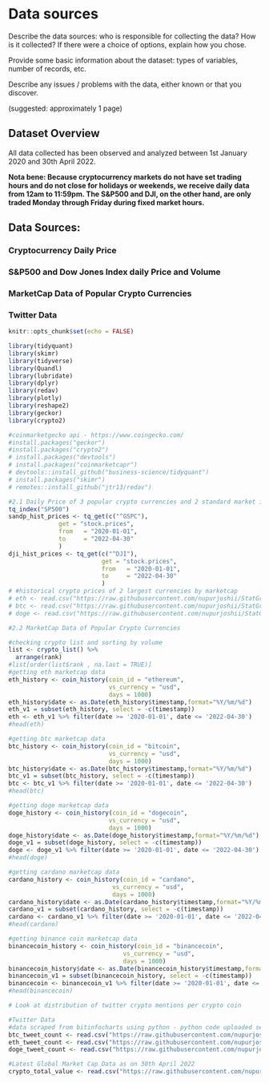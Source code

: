 # Data sources

Describe the data sources: who is responsible for collecting the data? How is it collected? If there were a choice of options, explain how you chose.

Provide some basic information about the dataset: types of variables, number of records, etc.

Describe any issues / problems with the data, either known or that you discover.

(suggested: approximately 1 page)

## Dataset Overview
All data collected has been observed and analyzed between 1st January 2020 and 30th April 2022.

**Nota bene: Because cryptocurrency markets do not have set trading hours and do not close for holidays or weekends, we receive daily data from 12am to 11:59pm. The S&P500 and DJI, on the other hand, are only traded Monday through Friday during fixed market hours.**

## Data Sources:

```{=tex}
\begin{itemize}
\item Use a linear kernel. 
\item Perform cross validation on a grid of values $\epsilon=0.1, 0.2, \cdots, 1$ and cost$=0.1, 0.5, 1, 5, 10, 50, 100$ values ....
\item What is the loss used in the cross validation (CV)?
\item Plot the cross validation heat map.
\item Train a linear kernel support vector regression using the optimal parameters selected using CV.
\item Compute the train and test error.
\end{itemize}
```

### Cryptocurrency Daily Price 

```{=tex}
\begin{itemize}
\item Obtained from https://www.investing.com/ in a csv format.
\item Contains Volume, opening price, high, low for each crypto currency.
\end{itemize}
```


### S&P500 and Dow Jones Index daily Price and Volume

```{=tex}
\begin{itemize}
\item Scraped from NASDAQ using Quandl library. NASDAQ being the official marketplace for financial and economic data,was the most reliable and efficient source. 
\item Contains Volume, opening price, closing price, high, low for each index
\end{itemize}
```


### MarketCap Data of Popular Crypto Currencies

```{=tex}
\begin{itemize}
\item Obtained from https://www.coingecko.com/ - using the library geckor.
\item They were several sources of marketcap data, the most popular being coinmarketcap - however API calls were expensive and not freely available. Coinmarketcap is the one stop source for all crypto data, for paid/premium users. Coingecko is a close alternative but doesnt provide globalmarketcap data. 
\item Because of the price point, and the necessity of global market capitalization data for our analysis, I manually obtained global market capitalization data from coinmarketcap and rendered it into a csv file - which has been separately uploaded to the git repository.
\end{itemize}
```



### Twitter Data
```{=tex}
\begin{itemize}
\item The academicTwitter library is only available upon request to some users and the regular Twitter developer API doesnt provide historical data beyond 7 days. 
\item We tried scraping mentions on twitter per keyword, but each callback only allowed for 1500 tweets and limited us to 1 million tweets per day - which wouldnt have allowed us to obtain tweet_count by keyword for the last 2 years.
\item The data was finally obtained by scraping a publicly available graph  on bitinfocharts using python( added separately to git repository ) and the data was rendered into a csv file - which was then used to analyse count of tweets for the keywords - ethereum, dogecoin and bitcoin.
\end{itemize}
```



```r
knitr::opts_chunk$set(echo = FALSE)

library(tidyquant)
library(skimr)
library(tidyverse)
library(Quandl)
library(lubridate)
library(dplyr)
library(redav)
library(plotly)
library(reshape2)
library(geckor)
library(crypto2)

#coinmarketgecko api - https://www.coingecko.com/
#install.packages("geckor")
#install.packages("crypto2")
# install.packages("devtools")
# install.packages("coinmarketcapr")
# devtools::install_github("business-science/tidyquant")
# install.packages("skimr")
# remotes::install_github("jtr13/redav")

```

```r

#2.1 Daily Price of 3 popular crypto currencies and 2 standard market indices -----------------------
tq_index("SP500")
sandp_hist_prices <- tq_get(c("^GSPC"),
              get = "stock.prices",
              from   = "2020-01-01",
              to     = "2022-04-30"
              )
dji_hist_prices <- tq_get(c("^DJI"),
                          get = "stock.prices",
                          from   = "2020-01-01",
                          to     = "2022-04-30"
                          )
# #historical crypto prices of 2 largest currencies by marketcap
# eth <- read.csv("https://raw.githubusercontent.com/nupurjoshii/StatGraphicsProject/main/prices_eth.csv", header = TRUE)
# btc <- read.csv("https://raw.githubusercontent.com/nupurjoshii/StatGraphicsProject/main/prices_btc.csv",header = TRUE)
# doge <- read.csv("https://raw.githubusercontent.com/nupurjoshii/StatGraphicsProject/main/prices_doge.csv",header = TRUE)

#2.2 MarketCap Data of Popular Crypto Currencies

#checking crypto list and sorting by volume
list <- crypto_list() %>%
  arrange(rank)
#list[order(list$rank , na.last = TRUE)]
#getting eth marketcap data
eth_history <- coin_history(coin_id = "ethereum", 
                            vs_currency = "usd",
                            days = 1000)
eth_history$date <- as.Date(eth_history$timestamp,format="%Y/%m/%d")
eth_v1 = subset(eth_history, select = -c(timestamp))
eth <- eth_v1 %>% filter(date >= '2020-01-01', date <= '2022-04-30')
#head(eth)

#getting btc marketcap data
btc_history <- coin_history(coin_id = "bitcoin", 
                            vs_currency = "usd",
                            days = 1000)
btc_history$date <- as.Date(btc_history$timestamp,format="%Y/%m/%d")
btc_v1 = subset(btc_history, select = -c(timestamp))
btc <- btc_v1 %>% filter(date >= '2020-01-01', date <= '2022-04-30')
#head(btc)

#getting doge marketcap data
doge_history <- coin_history(coin_id = "dogecoin", 
                            vs_currency = "usd",
                            days = 1000)
doge_history$date <- as.Date(doge_history$timestamp,format="%Y/%m/%d")
doge_v1 = subset(doge_history, select = -c(timestamp))
doge <- doge_v1 %>% filter(date >= '2020-01-01', date <= '2022-04-30')
#head(doge)

#getting cardano marketcap data
cardano_history <- coin_history(coin_id = "cardano", 
                             vs_currency = "usd",
                             days = 1000)
cardano_history$date <- as.Date(cardano_history$timestamp,format="%Y/%m/%d")
cardano_v1 = subset(cardano_history, select = -c(timestamp))
cardano <- cardano_v1 %>% filter(date >= '2020-01-01', date <= '2022-04-30')
#head(cardano)

#getting binance coin marketcap data
binancecoin_history <- coin_history(coin_id = "binancecoin", 
                                vs_currency = "usd",
                                days = 1000)
binancecoin_history$date <- as.Date(binancecoin_history$timestamp,format="%Y/%m/%d")
binancecoin_v1 = subset(binancecoin_history, select = -c(timestamp))
binancecoin <- binancecoin_v1 %>% filter(date >= '2020-01-01', date <= '2022-04-30')
#head(binancecoin)

# Look at distribution of twitter crypto mentions per crypto coin

#Twitter Data
#data scraped from bitinfocharts using python - python code uploaded separately
btc_tweet_count <- read.csv("https://raw.githubusercontent.com/nupurjoshii/StatGraphicsProject/main/btc_tweets.csv")
eth_tweet_count <- read.csv("https://raw.githubusercontent.com/nupurjoshii/StatGraphicsProject/main/eth_tweets.csv")
doge_tweet_count <- read.csv("https://raw.githubusercontent.com/nupurjoshii/StatGraphicsProject/main/doge_tweets.csv")

#Latest Global Market Cap Data as on 30th April 2022
crypto_total_value <- read.csv("https://raw.githubusercontent.com/nupurjoshii/StatGraphicsProject/main/Crypto_LatestMarketCap.csv")

```

